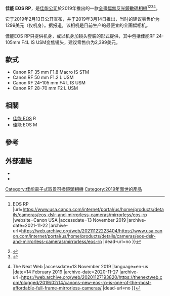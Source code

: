 {{Infobox camera
 | camera_name      = 佳能 EOS RP
 | image            = EosRP-Adapter-EF-500mm-msu-2755.jpg
 | image_size       = 250
 | caption          = 
 | maker            = [[佳能|佳能]]
 | type             = [[無反光鏡可換鏡頭相機|無反光鏡可換鏡頭相機]]
 | sensor           = dual-pixel CMOS sensor
 | sensor_size      = 36 × 24 mm ([[全画幅数码单反相机|全画幅]])
 | recording_medium = [[Secure_Digital|SDXC]] (UHS-II capable)
 | res              =  6240 × 4160 pixels (26.2 megapixels)
 | lens_mount       = [[Canon_RF_mount|Canon RF]]
 | lens             = 可換鏡頭
 | focus_type       = Dual Pixel CMOS autofocus
 | flashcomp        = ± 3 stops in 1/3- or 1/2-stop increments
 | frame_rate       = 5 fps
 | shutter_speeds   = 30 s to 1/4000 s
 | viewfinder       = 2.360-million dot [[OLED|OLED]] [[Electronic_viewfinder|EVF]]
 | magnification    = 0.70
 | coverage         = 100%
 | speedRange       = ISO 100 – 40,000 expandable to ISO 50 (L); 51,200 (H1), 102,400 (H2)
 | rearLCD          = Variangle 3.0 in 720 × 480 pixels LCD with touchscreen<ref>{{cite web|url=https://www.trustedreviews.com/news/canon-eos-rp-vs-canon-eos-r-3661717|title=Canon EOS RP vs EOS R: which should you buy?|first=|last=Andrew Williams|date=19 February 2019|website=Trusted Reviews|accessdate=22 April 2019|archive-date=2021-07-29|archive-url=https://web.archive.org/web/20210729132342/https://www.trustedreviews.com/news/canon-eos-rp-vs-canon-eos-r-3661717|dead-url=no}}</ref>
 | storage          = single [[UHS_II|UHS II]] card slot
 | battery          = LP-E17
 | dimensions       = {{cvt| 132.5 x 85.0 x 70.0|mm|in}}
 | weight           = {{cvt|440|g|oz}} (body only), {{cvt|485|g|oz}} (incl. battery and memory card)
 | price            =
 | date             = {{startdate|2019|03|14}}
 | interface_Data   = Wi-Fi and Bluetooth
 | body_comp-feats  = Dual-sensing Image Stabilization
 | made_in          = {{JPN}}
 | iproc            = [[DIGIC#DIGIC_8|DIGIC 8]]
 | vidrecord        = [[4K解析度|4K解析度]] (23.98/25 fps)
}}
'''佳能 EOS RP'''，是[[佳能公司|佳能公司]]於2019年推出的一款[[全畫幅|全畫幅]][[電子式取景可換鏡頭相機|無反光鏡數碼相機]]<ref>{{cite web |title=Mirrorless {{!}} EOS RP |url=https://www.usa.canon.com/internet/portal/us/home/products/details/cameras/eos-dslr-and-mirrorless-cameras/mirrorless/eos-rp |website=Canon USA |accessdate=13 November 2019 |archive-date=2021-11-22 |archive-url=https://web.archive.org/web/20211122223404/https://www.usa.canon.com/internet/portal/us/home/products/details/cameras/eos-dslr-and-mirrorless-cameras/mirrorless/eos-rp |dead-url=no }}</ref><ref>{{cite web |last1=Mathies |first1=Daven |title=Canon EOS RP Vs. Sony A7 III: Beginner Full-Frame Cameras Compared |url=https://www.digitaltrends.com/photography/canon-eos-rp-vs-sony-a7-iii-entry-level-full-frame-cameras-compared/ |website=Digital Trends |accessdate=13 November 2019 |language=en |date=1 July 2019 |archive-date=2021-07-29 |archive-url=https://web.archive.org/web/20210729142240/https://www.digitaltrends.com/photography/canon-eos-rp-vs-sony-a7-iii-entry-level-full-frame-cameras-compared/ |dead-url=no }}</ref><ref name="trends">{{cite web |last1=Mathies |first1=Daven |title=Canon's EOS RP is full frame for less, but you get what you pay for |url=https://www.digitaltrends.com/digital-camera-reviews/canon-eos-rp-review/ |website=Digital Trends |accessdate=13 November 2019 |language=en |date=27 March 2019 |archive-date=2021-08-19 |archive-url=https://web.archive.org/web/20210819121404/https://www.digitaltrends.com/digital-camera-reviews/canon-eos-rp-review/ |dead-url=no }}</ref><ref>{{cite web |last1=Lopez |first1=Napier |title=Canon shows it’s serious about full-frame mirrorless with the affordable EOS RP |url=https://thenextweb.com/plugged/2019/02/14/canons-new-eos-rp-is-one-of-the-most-affordable-full-frame-mirrorless-cameras/ |website=Plugged {{!}} The Next Web |accessdate=13 November 2019 |language=en-us |date=14 February 2019 |archive-date=2020-11-27 |archive-url=https://web.archive.org/web/20201127193820/https://thenextweb.com/plugged/2019/02/14/canons-new-eos-rp-is-one-of-the-most-affordable-full-frame-mirrorless-cameras/ |dead-url=no }}</ref>。

它于2019年2月13日公开宣布，并于2019年3月14日推出，当时的建议零售价为1299美元（仅机身）。据报道，该相机是目前生产的最便宜的全画幅相机。

佳能EOS RP只提供机身，或以机身加镜头套装的形式提供，其中包括佳能RF 24-105mm F4L IS USM变焦镜头，建议零售价为2,399美元。

==款式==
*Canon RF 35 mm F1.8 Macro IS STM
*Canon RF 50 mm F1.2 L USM
*Canon RF 24–105 mm F4 L IS USM
*Canon RF 28–70 mm F2 L USM

==相關==
*[[佳能_EOS|佳能 EOS]] R
*佳能 EOS M

==參考==
{{reflist}}

==外部連結==
*{{official|https://cweb.canon.jp/eos/lineup/rp/}}
*{{commons category-inline|Canon EOS RP}}

[[Category:佳能電子式取景可換鏡頭相機|Category:佳能電子式取景可換鏡頭相機]]
[[Category:2019年面世的產品|Category:2019年面世的產品]]